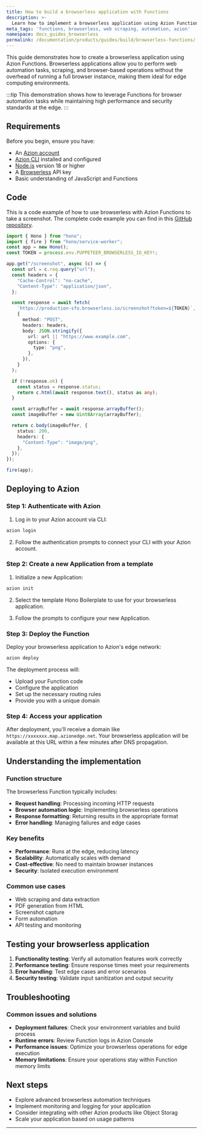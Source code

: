 ```yaml
---
title: How to build a browserless application with Functions
description: >-
  Learn how to implement a browserless application using Azion Functions to create efficient, secure, and scalable web solutions at the edge.
meta_tags: 'functions, browserless, web scraping, automation, azion'
namespace: docs_guides_browserless
permalink: /documentation/products/guides/build/browserless-functions/
---
```



This guide demonstrates how to create a browserless application using Azion Functions. Browserless applications allow you to perform web automation tasks, scraping, and browser-based operations without the overhead of running a full browser instance, making them ideal for edge computing environments.

:::tip
This demonstration shows how to leverage Functions for browser automation tasks while maintaining high performance and security standards at the edge.
:::

## Requirements

Before you begin, ensure you have:

- An [Azion account](https://console.azion.com/)
- [Azion CLI](/en/documentation/products/azion-cli/overview/) installed and configured
- [Node.js](https://nodejs.org/) version 18 or higher
- A [Browserless](https://browserless.io/) API key
- Basic understanding of JavaScript and Functions

## Code

This is a code example of how to use browserless with Azion Functions to take a screenshot. The complete code example you can find in this [GitHub repository](https://github.com/egermano/edge-functions-examples/tree/main/packages/browserless).

```typescript
import { Hono } from "hono";
import { fire } from "hono/service-worker";
const app = new Hono();
const TOKEN = process.env.PUPPETEER_BROWSERLESS_IO_KEY!;

app.get("/screenshot", async (c) => {
  const url = c.req.query("url");
  const headers = {
    "Cache-Control": "no-cache",
    "Content-Type": "application/json",
  };

  const response = await fetch(
    `https://production-sfo.browserless.io/screenshot?token=${TOKEN}`,
    {
      method: "POST",
      headers: headers,
      body: JSON.stringify({
        url: url || "https://www.example.com",
        options: {
          type: "png",
        },
      }),
    }
  );

  if (!response.ok) {
    const status = response.status;
    return c.html(await response.text(), status as any);
  }

  const arrayBuffer = await response.arrayBuffer();
  const imageBuffer = new Uint8Array(arrayBuffer);

  return c.body(imageBuffer, {
    status: 200,
    headers: {
      "Content-Type": "image/png",
    },
  });
});

fire(app);
```

## Deploying to Azion

### Step 1: Authenticate with Azion

1. Log in to your Azion account via CLI:

```bash
azion login
```

2. Follow the authentication prompts to connect your CLI with your Azion account.

### Step 2: Create a new Application from a template

1. Initialize a new  Application:

```bash
azion init
```

2. Select the template Hono Boilerplate to use for your browserless application.

3. Follow the prompts to configure your new Application.

### Step 3: Deploy the Function

Deploy your browserless application to Azion's edge network:

```bash
azion deploy
```

The deployment process will:

- Upload your Function code
- Configure the application
- Set up the necessary routing rules
- Provide you with a unique domain

### Step 4: Access your application

After deployment, you'll receive a domain like `https://xxxxxxx.map.azionedge.net`. Your browserless application will be available at this URL within a few minutes after DNS propagation.

## Understanding the implementation

### Function structure

The browserless Function typically includes:

- **Request handling**: Processing incoming HTTP requests
- **Browser automation logic**: Implementing browserless operations
- **Response formatting**: Returning results in the appropriate format
- **Error handling**: Managing failures and edge cases

### Key benefits

- **Performance**: Runs at the edge, reducing latency
- **Scalability**: Automatically scales with demand
- **Cost-effective**: No need to maintain browser instances
- **Security**: Isolated execution environment

### Common use cases

- Web scraping and data extraction
- PDF generation from HTML
- Screenshot capture
- Form automation
- API testing and monitoring

## Testing your browserless application

1. **Functionality testing**: Verify all automation features work correctly
2. **Performance testing**: Ensure response times meet your requirements
3. **Error handling**: Test edge cases and error scenarios
4. **Security testing**: Validate input sanitization and output security

## Troubleshooting

### Common issues and solutions

- **Deployment failures**: Check your environment variables and build process
- **Runtime errors**: Review Function logs in Azion Console
- **Performance issues**: Optimize your browserless operations for edge execution
- **Memory limitations**: Ensure your operations stay within Function memory limits

## Next steps

- Explore advanced browserless automation techniques
- Implement monitoring and logging for your application
- Consider integrating with other Azion products like Object Storag
- Scale your application based on usage patterns

---

<LinkButton link="/en/documentation/products/build/edge-application/edge-functions/" text="Learn more about Functions" />
<LinkButton link="/en/documentation/products/guides/build/build-an-application/" text="Build an application" />
